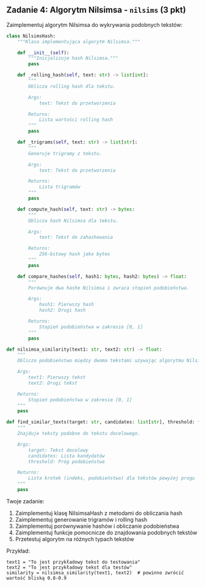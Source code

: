 
## Zadanie 4: Algorytm Nilsimsa - `nilsims` (3 pkt)

Zaimplementuj algorytm Nilsimsa do wykrywania podobnych tekstów:

```python
class NilsimsHash:
    """Klasa implementująca algorytm Nilsimsa."""

    def __init__(self):
        """Inicjalizuje hash Nilsimsa."""
        pass

    def _rolling_hash(self, text: str) -> list[int]:
        """
        Oblicza rolling hash dla tekstu.

        Args:
            text: Tekst do przetworzenia

        Returns:
            Lista wartości rolling hash
        """
        pass

    def _trigrams(self, text: str) -> list[str]:
        """
        Generuje trigramy z tekstu.

        Args:
            text: Tekst do przetworzenia

        Returns:
            Lista trigramów
        """
        pass

    def compute_hash(self, text: str) -> bytes:
        """
        Oblicza hash Nilsimsa dla tekstu.

        Args:
            text: Tekst do zahashowania

        Returns:
            256-bitowy hash jako bytes
        """
        pass

    def compare_hashes(self, hash1: bytes, hash2: bytes) -> float:
        """
        Porównuje dwa hashe Nilsimsa i zwraca stopień podobieństwa.

        Args:
            hash1: Pierwszy hash
            hash2: Drugi hash

        Returns:
            Stopień podobieństwa w zakresie [0, 1]
        """
        pass

def nilsimsa_similarity(text1: str, text2: str) -> float:
    """
    Oblicza podobieństwo między dwoma tekstami używając algorytmu Nilsimsa.

    Args:
        text1: Pierwszy tekst
        text2: Drugi tekst

    Returns:
        Stopień podobieństwa w zakresie [0, 1]
    """
    pass

def find_similar_texts(target: str, candidates: list[str], threshold: float = 0.7) -> list[tuple[int, float]]:
    """
    Znajduje teksty podobne do tekstu docelowego.

    Args:
        target: Tekst docelowy
        candidates: Lista kandydatów
        threshold: Próg podobieństwa

    Returns:
        Lista krotek (indeks, podobieństwo) dla tekstów powyżej progu
    """
    pass
```

Twoje zadanie:
1. Zaimplementuj klasę NilsimsaHash z metodami do obliczania hash
2. Zaimplementuj generowanie trigramów i rolling hash
3. Zaimplementuj porównywanie hashów i obliczanie podobieństwa
4. Zaimplementuj funkcje pomocnicze do znajdowania podobnych tekstów
5. Przetestuj algorytm na różnych typach tekstów

Przykład:
```
text1 = "To jest przykładowy tekst do testowania"
text2 = "To jest przykładowy tekst dla testów"
similarity = nilsimsa_similarity(text1, text2)  # powinno zwrócić wartość bliską 0.8-0.9
```